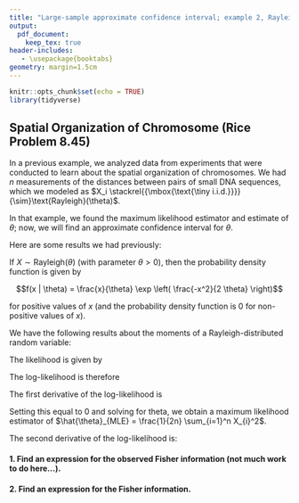 ```yaml
---
title: "Large-sample approximate confidence interval; example 2, Rayleigh distribution"
output:
  pdf_document:
    keep_tex: true
header-includes:
   - \usepackage{booktabs}
geometry: margin=1.5cm
---
```


```r
knitr::opts_chunk$set(echo = TRUE)
library(tidyverse)
```

\def\simiid{\stackrel{{\mbox{\text{\tiny i.i.d.}}}}{\sim}}

## Spatial Organization of Chromosome (Rice Problem 8.45)

In a previous example, we analyzed data from experiments that were conducted to learn about the spatial organization of chromosomes.  We had $n$ measurements of the distances between pairs of small DNA sequences, which we modeled as $X_i \simiid \text{Rayleigh}(\theta)$.

In that example, we found the maximum likelihood estimator and estimate of $\theta$; now, we will find an approximate confidence interval for $\theta$.

Here are some results we had previously:

If $X \sim \text{Rayleigh}(\theta)$ (with parameter $\theta > 0$), then the probability density function is given by

$$f(x | \theta) = \frac{x}{\theta} \exp \left( \frac{-x^2}{2 \theta} \right)$$

for positive values of $x$ (and the probability density function is 0 for non-positive values of $x$).

We have the following results about the moments of a Rayleigh-distributed random variable:

\begin{align*}
E(X) &= \left( \frac{\theta \pi}{2} \right)^{1/2} \\
E(X^2) &= 2 \theta \\
Var(X) &= 2 \theta - \frac{\theta \pi}{2}
\end{align*}

The likelihood is given by

\begin{align*}
\mathcal{L}(\theta | x_1, \ldots, x_n) &= f(x_1, \ldots, x_n | \theta) \\
 &= \prod_{i=1}^n f(x_i | \theta) \\
 &= \prod_{i=1}^n \frac{x_i}{\theta} \exp \left( \frac{-x_i^2}{2 \theta} \right)
\end{align*}

The log-likelihood is therefore

\begin{align*}
\ell(\theta | x_1, \ldots, x_n) &= \log\left\{ \prod_{i=1}^n \frac{x_i}{\theta} \exp \left( \frac{-x_i^2}{2 \theta} \right) \right\} \\
 &= \sum_{i=1}^n \left\{ \log(x_i) - \log(\theta) - \frac{x_i^2}{2 \theta} \right\} \\
 &= \sum_{i=1}^n \log(x_i) - n \log(\theta) - \frac{1}{2 \theta} \sum_{i=1}^n x_i^2
\end{align*}

\newpage

The first derivative of the log-likelihood is

\begin{align*}
\frac{d}{d \theta} \ell(\theta | x_1, \ldots, x_n) &= \frac{d}{d \theta} \left\{ \sum_{i=1}^n \log(x_i) - n \log(\theta) - \frac{1}{2\theta} \sum_{i=1}^n x_i^2 \right\} \\
&= \frac{-n}{\theta} + \frac{1}{2\theta^2} \sum_{i=1}^n x_i^2
\end{align*}

Setting this equal to 0 and solving for theta, we obtain a maximum likelihood estimator of $\hat{\theta}_{MLE} = \frac{1}{2n} \sum_{i=1}^n X_{i}^2$.

The second derivative of the log-likelihood is:

\begin{align*}
\frac{d^2}{d \theta^2} \ell(\theta | x_1, \ldots, x_n) &= \frac{d}{d \theta} \left\{ \frac{-n}{\theta} + \frac{1}{2\theta^2} \sum_{i=1}^n x_i^2 \right\} \\
&= \frac{-n}{\theta^2}(-1) + \frac{1}{2\theta^3} (-2) \sum_{i=1}^n x_i^2 \\
&= \frac{n}{\theta^2} - \frac{1}{\theta^3} \sum_{i=1}^n x_i^2
\end{align*}

#### 1. Find an expression for the observed Fisher information (not much work to do here...).

\vspace{3cm}

#### 2. Find an expression for the Fisher information.

